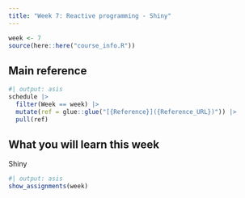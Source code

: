 ```yaml
---
title: "Week 7: Reactive programming - Shiny"
---
```


```r
week <- 7
source(here::here("course_info.R"))
```

## Main reference

```r
#| output: asis
schedule |>
  filter(Week == week) |>
  mutate(ref = glue::glue("[{Reference}]({Reference_URL})")) |>
  pull(ref)
```

## What you will learn this week

Shiny

```r
#| output: asis
show_assignments(week)
```
